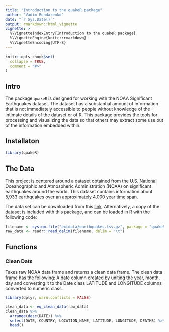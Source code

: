 ```yaml
---
title: "Introduction to the quakeR package"
author: "Vadim Bondarenko"
date: "`r Sys.Date()`"
output: rmarkdown::html_vignette
vignette: >
  %\VignetteIndexEntry{Introduction to the quakeR package}
  %\VignetteEngine{knitr::rmarkdown}
  %\VignetteEncoding{UTF-8}
---
```


```r
knitr::opts_chunk$set(
  collapse = TRUE,
  comment = "#>"
)
```

## Intro

The package `quakeR` is designed for working with the NOAA Significant Earthquakes dataset. The dataset has a substantial amount of information that is not immediately accessible to people without knowledge of the intimate details of the dataset or of R. This package provides the tools for processing and visualizing the data so that others may extract some use out of the information embedded within.

## Installaton

```r
library(quakeR)
```


## The Data

This project is centered around a dataset obtained from the U.S. National Oceanographic and Atmospheric Administration (NOAA) on significant earthquakes around the world. This dataset contains information about 5,933 earthquakes over an approximately 4,000 year time span.

The data set can be downloaded from this [link](https://www.ngdc.noaa.gov/nndc/struts/form?t=101650&s=1&d=1). Alternatively, a copy of the dataset is included with this package, and can be loaded in R with the following code:

```r
filename <- system.file("extdata/earthquakes.tsv.gz", package = "quakeR")
raw_data <- readr::read_delim(filename, delim = "\t")
```




## Functions

### Clean Dats

Takes raw NOAA data frame and returns a clean data frame. The clean data frame has the following: A date column created by uniting the year, month, day and converting it to the Date class LATITUDE and LONGITUDE columns converted to numeric class.

```r
library(dplyr, warn.conflicts = FALSE)

clean_data <- eq_clean_data(raw_data)
clean_data %>% 
  arrange(desc(DATE)) %>% 
  select(DATE, COUNTRY, LOCATION_NAME, LATITUDE, LONGITUDE, DEATHS) %>% 
  head()
```

